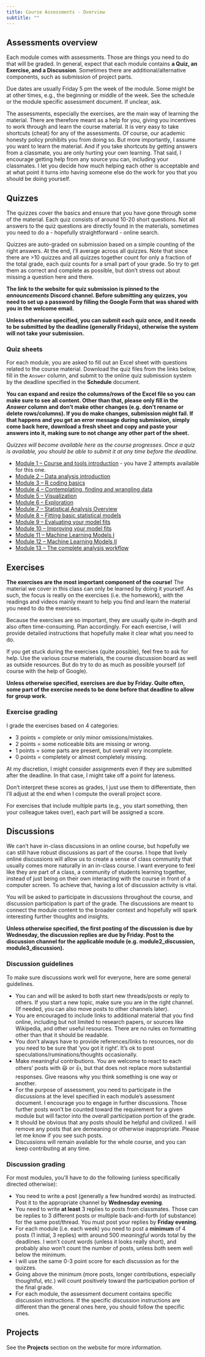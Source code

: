```yaml
---
title: Course Assessments - Overview
subtitle: ""
---
```



## Assessments overview

Each module comes with assessments. Those are things you need to do that will be graded. In general, expect that each module contains **a Quiz, an Exercise, and a Discussion**. Sometimes there are additional/alternative components, such as submission of project parts.

Due dates are usually Friday 5 pm the week of the module. Some might be at other times, e.g., the beginning or middle of the week. See the schedule or the module specific assessment document. If unclear, ask.

The assessments, especially the exercises, are the main way of learning the material. There are therefore meant as a help for you, giving you incentives to work through and learn the course material. It is very easy to take shortcuts (cheat) for any of the assessments. Of course, our academic honesty policy prohibits you from doing so. But more importantly, I assume you want to learn the material. And if you take shortcuts by getting answers from a classmate, you are only hurting your own learning. That said, I encourage getting help from any source you can, including your classmates. I let you decide how much helping each other is acceptable and at what point it turns into having someone else do the work for you that you should be doing yourself.   


## Quizzes

The quizzes cover the basics and ensure that you have gone through some of the material. Each quiz consists of around 10-20 short questions. Not all answers to the quiz questions are directly found in the materials, sometimes you need to do a - hopefully straightforward - online search.

Quizzes are auto-graded on submission based on a simple counting of the right answers. At the end, I'll average across all quizzes. Note that since there are >10 quizzes and all quizzes together count for only a fraction of the total grade, each quiz counts for a small part of your grade. So try to get them as correct and complete as possible, but don't stress out about missing a question here and there.

**The link to the website for quiz submission is pinned to the _announcements_ Discord channel. Before submitting any quizzes, you need to set up a password by filling the Google Form that was shared with you in the welcome email.**

**Unless otherwise specified, you can submit each quiz once, and it needs to be submitted by the deadline (generally Fridays), otherwise the system will not take your submission.**


### Quiz sheets

For each module, you are asked to fill out an Excel sheet with questions related to the course material. Download the quiz files from the links below, fill in the `Answer` column, and submit to the online quiz submission system by the deadline specified in the __Schedule__ document.

**You can expand and resize the columns/rows of the Excel file so you can make sure to see all content. Other than that, please only fill in the _Answer_ column and don't make other changes (e.g. don't rename or delete rows/columns). If you do make changes, submission might fail. If that happens and you get an error message during submission, simply come back here, download a fresh sheet and copy and paste your answers into it, making sure to not change any other part of the sheet.** 

_Quizzes will become available here as the course progresses. Once a quiz is available, you should be able to submit it at any time before the deadline._

* [Module 1 – Course and tools introduction](../assessments/quizsheets/m1_mada_course_tools_student.xlsx) - you have 2 attempts available for this one.
* [Module 2 – Data analysis introduction ](../assessments/quizsheets/m2_mada_data_analysis_intro_student.xlsx)
* [Module 3 – R coding basics](../assessments/quizsheets/m3_mada_coding_basics_student.xlsx)
* [Module 4 – Contemplating, finding and wrangling data](../assessments/quizsheets/m4_mada_data_finding_wrangling_student.xlsx)
* [Module 5 – Visualization](../assessments/quizsheets/m5_mada_visualization_student.xlsx)
* [Module 6 – Exploration](../assessments/quizsheets/m6_mada_data_exploration_student.xlsx)
* [Module 7 – Statistical Analysis Overview](../assessments/quizsheets/m7_mada_statistical_analysis_overview_student.xlsx)
* [Module 8 – Fitting basic statistical models](../assessments/quizsheets/m8_mada_basic_statistical_models_student.xlsx)
* [Module 9 – Evaluating your model fits](../assessments/quizsheets/m9_mada_model_evaluation_student.xlsx)
* [Module 10 – Improving your model fits](../assessments/quizsheets/m10_mada_model_improvement_student.xlsx)
* [Module 11 – Machine Learning Models I](../assessments/quizsheets/m11_mada_ml_models_1_student.xlsx)
* [Module 12 – Machine Learning Models II](../assessments/quizsheets/m12_mada_ml_models_2_student.xlsx)
* [Module 13 – The complete analysis workflow](../assessments/quizsheets/m13_mada_full_workflow_student.xlsx)




## Exercises

**The exercises are the most important component of the course!** The material we cover in this class can only be learned by doing it yourself. As such, the focus is really on the exercises (i.e. the homework), with the readings and videos mainly meant to help you find and learn the material you need to do the exercises.

Because the exercises are so important, they are usually quite in-depth and also often time-consuming. Plan accordingly. For each exercise, I will provide detailed instructions that hopefully make it clear what you need to do. 

If you get stuck during the exercises (quite possible), feel free to ask for help. Use the various course materials, the course discussion board as well as outside resources. But do try to do as much as possible yourself (of course with the help of Google). 

__Unless otherwise specified, exercises are due by Friday. Quite often, some part of the exercise needs to be done before that deadline to allow for group work.__ 


### Exercise grading

I grade the exercises based on 4 categories: 

* 3 points = complete or only minor omissions/mistakes.
* 2 points = some noticeable bits are missing or wrong.
* 1 points = some parts are present, but overall very incomplete.
* 0 points = completely or almost completely missing.

At my discretion, I might consider assignments even if they are submitted after the deadline. In that case, I might take off a point for lateness.

Don't interpret these scores as grades, I just use them to differentiate, then I'll adjust at the end when I compute the overall project score.

For exercises that include multiple parts (e.g., you start something, then your colleague takes over), each part will be assigned a score.


## Discussions 

We can't have in-class discussions in an online course, but hopefully we can still have robust discussions as part of the course. I hope that lively online discussions will allow us to create a sense of class community that usually comes more naturally in an in-class course. I want everyone to feel like they are part of a class, a community of students learning together, instead of just being on their own interacting with the course in front of a computer screen. To achieve that, having a lot of discussion activity is vital.

You will be asked to participate in discussions throughout the course, and discussion participation is part of the grade. The discussions are meant to connect the module content to the broader context and hopefully will spark interesting further thoughts and insights. 

__Unless otherwise specified, the first posting of the discussion is due by Wednesday, the discussion replies are due by Friday. Post to the discussion channel for the applicable module (e.g. module2_discussion, module3_discussion).__ 


### Discussion guidelines

To make sure discussions work well for everyone, here are some general guidelines.

* You can and will be asked to both start new threads/posts or reply to others. If you start a new topic, make sure you are in the right channel. (If needed, you can also move posts to other channels later). 
* You are encouraged to include links to additional material that you find online, including but not limited to research papers, or sources like Wikipedia, and other useful resources. There are no rules on formatting other than that it should be readable.
* You don't always have to provide references/links to resources, nor do you need to be sure that 'you got it right'. It's ok to post speculations/ruminations/thoughts occasionally.
* Make meaningful contributions. You are welcome to react to each others' posts with 😃 or 👍, but that does not replace more substantial responses. Give reasons why you think something is one way or another.
* For the purpose of assessment, you need to participate in the discussions at the level specified in each module's assessment document. I encourage you to engage in further discussions. Those further posts won't be counted toward the requirement for a given module but will factor into the overall participation portion of the grade.
* It should be obvious that any posts should be helpful and civilized. I will remove any posts that are demeaning or otherwise inappropriate. Please let me know if you see such posts. 
* Discussions will remain available for the whole course, and you can keep contributing at any time.  



### Discussion grading

For most modules, you'll have to do the following (unless specifically directed otherwise):

* You need to write a post (generally a few hundred words) as instructed. Post it to the appropriate channel by __Wednesday evening__. 
* You need to write __at least__ 3 replies to posts from classmates. Those can be replies to 3 different posts or multiple back-and-forth (of substance) for the same post/thread. You must post your replies by __Friday evening__. 
* For each module (i.e. each week) you need to post a **minimum** of 4 posts (1 initial, 3 replies) with around 500 _meaningful_ words total by the deadlines. I won't count words (unless it looks really short), and probably also won't count the number of posts, unless both seem well below the minimum.
* I will use the same 0-3 point score for each discussion as for the quizzes.
* Going above the minimum (more posts, longer contributions, especially thoughtful, etc.) will count positively toward the participation portion of the final grade.
* For each module, the assessment document contains specific discussion instructions. If the specific discussion instructions are different than the general ones here, you should follow the specific ones.


## Projects

See the __Projects__ section on the website for more information.